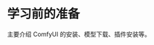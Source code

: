 
# 学习前的准备

主要介绍 ComfyUI 的安装、模型下载、插件安装等。

<Cards>
  <Card
    title="安装 ComfyUI"
    href="../preparation-for-study/install"
  />
  <Card 
    title="下载 & 导入模型" 
    href="../preparation-for-study/model" 
  />
  <Card
    title="安装插件 (选修)"
    href="../preparation-for-study/custom-nodes"
  />
</Cards>